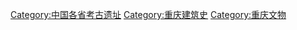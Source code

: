 [[Category:中国各省考古遗址|Category:中国各省考古遗址]]
[[Category:重庆建筑史|Category:重庆建筑史]]
[[Category:重庆文物|Category:重庆文物]]